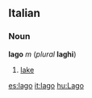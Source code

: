 ==Italian==
===Noun===
'''lago''' ''m'' (''plural'' '''laghi''')

#[[lake]]

[[es:lago]]
[[it:lago]]
[[hu:Lago]]